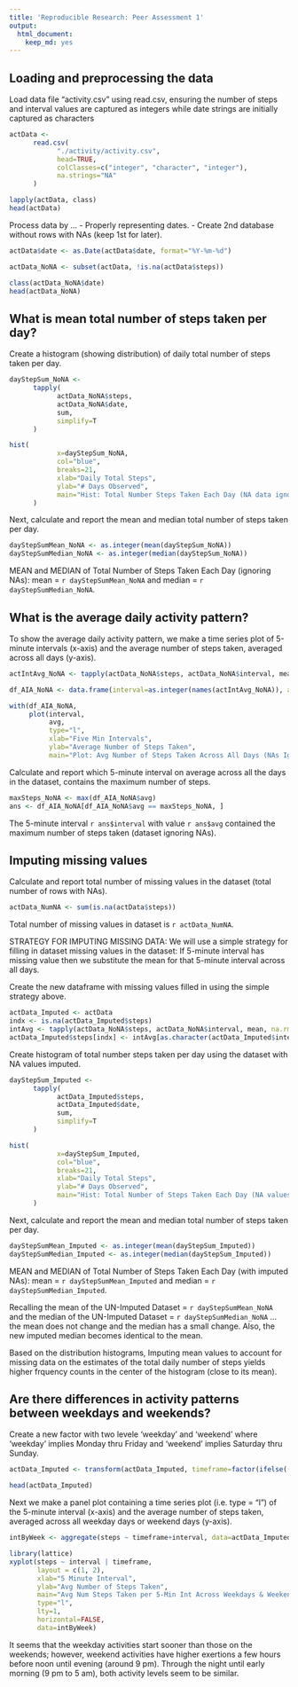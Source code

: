 ```yaml
---
title: 'Reproducible Research: Peer Assessment 1'
output:
  html_document:
    keep_md: yes
---
```



## Loading and preprocessing the data

Load data file “activity.csv” using read.csv, ensuring the number of steps and interval values are captured as integers while date strings are initially captured as characters

```r

actData <-
      read.csv(
            "./activity/activity.csv",
            head=TRUE,
            colClasses=c("integer", "character", "integer"),
            na.strings="NA"
      )

lapply(actData, class)
head(actData)

```

Process data by ...
- Properly representing dates.
- Create 2nd database without rows with NAs (keep 1st for later).

```r

actData$date <- as.Date(actData$date, format="%Y-%m-%d")

actData_NoNA <- subset(actData, !is.na(actData$steps))

class(actData_NoNA$date)
head(actData_NoNA)

```
## What is mean total number of steps taken per day?

Create a histogram (showing distribution) of daily total number of steps taken per day.

```r

dayStepSum_NoNA <-
      tapply(
            actData_NoNA$steps,
            actData_NoNA$date,
            sum,
            simplify=T
      )

hist(
            x=dayStepSum_NoNA,
            col="blue",
            breaks=21,
            xlab="Daily Total Steps",
            ylab="# Days Observed",
            main="Hist: Total Number Steps Taken Each Day (NA data ignored)"
      )

```

Next, calculate and report the mean and median total number of steps taken per day.

```r

dayStepSumMean_NoNA <- as.integer(mean(dayStepSum_NoNA))
dayStepSumMedian_NoNA <- as.integer(median(dayStepSum_NoNA))

```

MEAN and MEDIAN of Total Number of Steps Taken Each Day (ignoring NAs):  mean = `r dayStepSumMean_NoNA` and median = `r dayStepSumMedian_NoNA`.

## What is the average daily activity pattern?

To show the average daily activity pattern, we make a time series plot of 5-minute intervals (x-axis) and the average number of steps taken, averaged across all days (y-axis).

```r

actIntAvg_NoNA <- tapply(actData_NoNA$steps, actData_NoNA$interval, mean, na.rm=TRUE, simplify=T)

df_AIA_NoNA <- data.frame(interval=as.integer(names(actIntAvg_NoNA)), avg=actIntAvg_NoNA)

with(df_AIA_NoNA,
     plot(interval,
          avg,
          type="l",
          xlab="Five Min Intervals",
          ylab="Average Number of Steps Taken",
          main="Plot: Avg Number of Steps Taken Across All Days (NAs Ignored)"))

```

Calculate and report which 5-minute interval on average across all the days in the dataset, contains the maximum number of steps.

```r

maxSteps_NoNA <- max(df_AIA_NoNA$avg)
ans <- df_AIA_NoNA[df_AIA_NoNA$avg == maxSteps_NoNA, ]

```

The 5-minute interval `r ans$interval` with value `r ans$avg` contained the maximum number of steps taken (dataset ignoring NAs).

## Imputing missing values

Calculate and report total number of missing values in the dataset (total number of rows with NAs).

```r

actData_NumNA <- sum(is.na(actData$steps))

```

Total number of missing values in dataset is `r actData_NumNA`.

STRATEGY FOR IMPUTING MISSING DATA: We will use a simple strategy for filling in dataset missing values in the dataset: If 5-minute interval has missing value then we substitute the mean for that 5-minute interval across all days.

Create the new dataframe with missing values filled in using the simple strategy above.

```r

actData_Imputed <- actData
indx <- is.na(actData_Imputed$steps)
intAvg <- tapply(actData_NoNA$steps, actData_NoNA$interval, mean, na.rm=TRUE, simplify=T)
actData_Imputed$steps[indx] <- intAvg[as.character(actData_Imputed$interval[indx])]

```

Create histogram of total number steps taken per day using the dataset with NA values imputed.

```r

dayStepSum_Imputed <-
      tapply(
            actData_Imputed$steps,
            actData_Imputed$date,
            sum,
            simplify=T
      )

hist(
            x=dayStepSum_Imputed,
            col="blue",
            breaks=21,
            xlab="Daily Total Steps",
            ylab="# Days Observed",
            main="Hist: Total Number of Steps Taken Each Day (NA values imputed)"
      )

```

Next, calculate and report the mean and median total number of steps taken per day.

```r

dayStepSumMean_Imputed <- as.integer(mean(dayStepSum_Imputed))
dayStepSumMedian_Imputed <- as.integer(median(dayStepSum_Imputed))

```

MEAN and MEDIAN of Total Number of Steps Taken Each Day (with imputed NAs):  mean = `r dayStepSumMean_Imputed` and median = `r dayStepSumMedian_Imputed`.

Recalling the mean of the UN-Imputed Dataset = `r dayStepSumMean_NoNA` and the median of the UN-Imputed Dataset = `r dayStepSumMedian_NoNA` ... the mean does not change and the median has a small change. Also, the new imputed median becomes identical to the mean.

Based on the distribution histograms, Imputing mean values to account for missing data on the estimates of the total daily number of steps yields higher frquency counts in the center of the histogram (close to its mean).


## Are there differences in activity patterns between weekdays and weekends?

Create a new factor with two levele 'weekday' and 'weekend' where 'weekday' implies Monday thru Friday and 'weekend' implies Saturday thru Sunday.

```r

actData_Imputed <- transform(actData_Imputed, timeframe=factor(ifelse((weekdays(date) %in% c("Saturday", "Sunday")), "weekend", "weekday")))

head(actData_Imputed)

```

Next we make a panel plot containing a time series plot (i.e. type = “l”) of the 5-minute interval (x-axis) and the average number of steps taken, averaged across all weekday days or weekend days (y-axis).

```r

intByWeek <- aggregate(steps ~ timeframe+interval, data=actData_Imputed, FUN=mean)

library(lattice)
xyplot(steps ~ interval | timeframe,
       layout = c(1, 2),
       xlab="5 Minute Interval",
       ylab="Avg Number of Steps Taken",
       main="Avg Num Steps Taken per 5-Min Int Across Weekdays & Weekends",
       type="l",
       lty=1,
       horizontal=FALSE,
       data=intByWeek)

```

It seems that the weekday activities start sooner than those on the weekends; however, weekend activities have higher exertions a few hours before noon until evening (around 9 pm).  Through the night until early morning (9 pm to 5 am), both activity levels seem to be similar.


